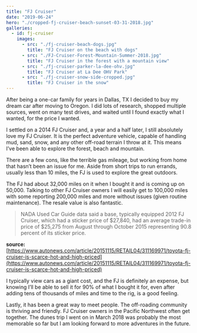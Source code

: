 ```yaml
---
title: "FJ Cruiser"
date: "2019-06-24"
hero: "./cropped-fj-cruiser-beach-sunset-03-31-2018.jpg"
galleries:
  - id: fj-cruiser
    images:
      - src: "./fj-cruiser-beach-dogs.jpg"
        title: "FJ Cruiser on the beach with dogs"
      - src: "./FJ-Cruiser-Forest-Mountain-Summer-2018.jpg"
        title: "FJ Cruiser in the forest with a mountain view"
      - src: "./fj-cruiser-parker-la-dee-ohv.jpg"
        title: "FJ Cruiser at La Dee OHV Park"
      - src: "./fj-cruiser-snow-side-cropped.jpg"
        title: "FJ Cruiser in the snow"
---
```


After being a one-car family for years in Dallas, TX I decided to buy my dream car after moving to Oregon. I did lots of research, shopped multiple sources, went on many test drives, and waited until I found exactly what I wanted, for the price I wanted.

I settled on a 2014 FJ Cruiser and, a year and a half later, I still absolutely love my FJ Cruiser. It is the perfect adventure vehicle, capable of handling mud, sand, snow, and any other off-road terrain I throw at it. This means I’ve been able to explore the forest, beach and mountain.

There are a few cons, like the terrible gas mileage, but working from home that hasn’t been an issue for me. Aside from short trips to run errands, usually less than 10 miles, the FJ is used to explore the great outdoors.

The FJ had about 32,000 miles on it when I bought it and is coming up on 50,000. Talking to other FJ Cruiser owners I will easily get to 100,000 miles with some reporting 200,000 miles and more without issues (given routine maintenance). The resale value is also fantastic.

> NADA Used Car Guide data said a base, typically equipped 2012 FJ Cruiser, which had a sticker price of $27,840, had an average trade-in price of $25,275 from August through October 2015 representing 90.8 percent of its sticker price.

**source:** [https://www.autonews.com/article/20151115/RETAIL04/311169971/toyota-fj-cruiser-is-scarce-hot-and-high-priced](https://www.autonews.com/article/20151115/RETAIL04/311169971/toyota-fj-cruiser-is-scarce-hot-and-high-priced)

I typically view cars as a giant cost, and the FJ is definitely an expense, but knowing I’ll be able to sell it for 90% of what I bought it for, even after adding tens of thousands of miles and time to the rig, is a good feeling.

Lastly, it has been a great way to meet people. The off-roading community is thriving and friendly. FJ Cruiser owners in the Pacific Northwest often get together. The dunes trip I went on in March 2018 was probably the most memorable so far but I am looking forward to more adventures in the future.

<Gallery id="fj-cruiser" source="https://onestopjs.dev/en/blog/gallery-in-gatsby-mdx" />